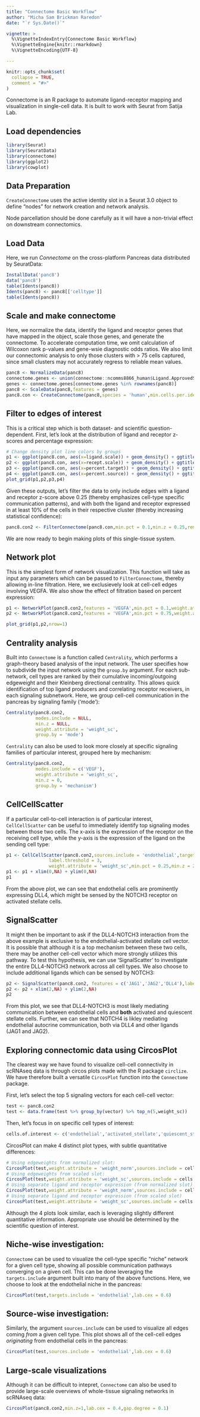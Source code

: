 ```yaml
---
title: "Connectome Basic Workflow"
author: "Micha Sam Brickman Raredon"
date: "`r Sys.Date()`"

vignette: >
  %\VignetteIndexEntry{Connectome Basic Workflow}
  %\VignetteEngine{knitr::rmarkdown}
  %\VignetteEncoding{UTF-8}

---
```


```r
knitr::opts_chunk$set(
  collapse = TRUE,
  comment = "#>"
)
```

Connectome is an R package to automate ligand-receptor mapping and visualization in single-cell data.  It is built to work with Seurat from Satija Lab.

## Load dependencies
```r
library(Seurat)
library(SeuratData)
library(connectome)
library(ggplot2)
library(cowplot)

```

## Data Preparation

`CreateConnectome` uses the active identity slot in a Seurat 3.0 object to define "nodes" for network creation and network analysis. 

Node parcellation should be done carefully as it will have a non-trivial effect on downstream connectomics. 

## Load Data
Here, we run *Connectome* on the cross-platform Pancreas data distributed by SeuratData:
```r
InstallData('panc8')
data('panc8')
table(Idents(panc8))
Idents(panc8) <- panc8[['celltype']]
table(Idents(panc8))
```

## Scale and make connectome
Here, we normalize the data, identify the ligand and receptor genes that have mapped in the object, scale those genes, and generate the connectome.  To accelerate computation time, we omit calculation of Wilcoxon rank p-values and gene-wsie diagnostic odds ratios. We also limit our connectomic analysis to only those clusters with > 75 cells captured, since small clusters may not accurately regress to reliable mean values.
``` r
panc8 <- NormalizeData(panc8)
connectome.genes <- union(connectome::ncomms8866_human$Ligand.ApprovedSymbol,connectome::ncomms8866_human$Receptor.ApprovedSymbol)
genes <- connectome.genes[connectome.genes %in% rownames(panc8)]
panc8 <- ScaleData(panc8,features = genes)
panc8.con <- CreateConnectome(panc8,species = 'human',min.cells.per.ident = 75,p.values = F,calculate.DOR = F)
```

## Filter to edges of interest
This is a critical step which is both dataset- and scientific question-dependent. First, let's look at the distribution of ligand and receptor z-scores and percentage expression:
```r
# Change density plot line colors by groups
p1 <- ggplot(panc8.con, aes(x=ligand.scale)) + geom_density() + ggtitle('Ligand.scale')
p2 <- ggplot(panc8.con, aes(x=recept.scale)) + geom_density() + ggtitle('Recept.scale')
p3 <- ggplot(panc8.con, aes(x=percent.target)) + geom_density() + ggtitle('Percent.target')
p4 <- ggplot(panc8.con, aes(x=percent.source)) + geom_density() + ggtitle('Percent.source')
plot_grid(p1,p2,p3,p4)
```

Given these outputs, let's filter the data to only include edges with a ligand and receptor z-score above 0.25 (thereby emphasizes cell-type specific communication patterns), and with both the ligand and receptor expressed in at least 10% of the cells in their respective cluster (thereby increasing statistical confidence):
``` r
panc8.con2 <- FilterConnectome(panc8.con,min.pct = 0.1,min.z = 0.25,remove.na = T)
```
We are now ready to begin making plots of this single-tissue system.

## Network plot
This is the simplest form of network visualization. This function will take as input any parameters which can be passed to `FilterConnectome`, thereby allowing in-line filtration.  Here, we exclusievely look at cell-cell edges involving VEGFA.  We also show the effect of filtration based on percent expression:
```r
p1 <- NetworkPlot(panc8.con2,features = 'VEGFA',min.pct = 0.1,weight.attribute = 'weight_sc',include.all.nodes = T)
p2 <- NetworkPlot(panc8.con2,features = 'VEGFA',min.pct = 0.75,weight.attribute = 'weight_sc',include.all.nodes = T)
```
``` r
plot_grid(p1,p2,nrow=1)
```

## Centrality analysis
Built into `Connectome` is a function called `Centrality`, which performs a graph-theory based analysis of the input network. The user specifies how to subdivide the input network using the `group.by` argument. For each sub-network, cell types are ranked by their cumulative incoming/outgoing edgeweight and their Kleinberg directional centrality. This allows quick identification of top ligand producers and correlating receptor receivers, in each signaling subnetwork. Here, we group cell-cell communication in the pancreas by signaling family ('mode'):
``` r
Centrality(panc8.con2,
           modes.include = NULL,
           min.z = NULL,
           weight.attribute = 'weight_sc',
           group.by = 'mode')
```

`Centrality` can also be used to look more closely at specific signaling families of particular interest, grouped here by mechanism:
``` r
Centrality(panc8.con2,
           modes.include = c('VEGF'),
           weight.attribute = 'weight_sc',
           min.z = 0,
           group.by = 'mechanism')
```

## CellCellScatter
If a particular cell-to-cell interaction is of particular interest, `CellCellScatter` can be useful to immediately identify top signaling modes between those two cells. The x-axis is the expression of the receptor on the receiving cell type, while the y-axis is the expression of the ligand on the sending cell type:
``` r
p1 <- CellCellScatter(panc8.con2,sources.include = 'endothelial',targets.include = 'activated_stellate',
                label.threshold = 3,
                weight.attribute = 'weight_sc',min.pct = 0.25,min.z = 2)
p1 <- p1 + xlim(0,NA) + ylim(0,NA)
p1
```
From the above plot, we can see that endothelial cells are prominently expressing DLL4, which might be sensed by the NOTCH3 receptor on activated stellate cells.

## SignalScatter
It might then be important to ask if the DLL4-NOTCH3 interaction from the above example is exclusive to the endothelial-activated stellate cell vector.  It is possible that although it is a top mechanism between these two cells, there may be another cell-cell vector which more strongly utilizes this pathway.  To test this hypothesis, we can use 'SignalScatter' to investigate the entire DLL4-NOTCH3 network across all cell types.  We also choose to include additional ligands which can be sensed by NOTCH3:
``` r
p2 <- SignalScatter(panc8.con2, features = c('JAG1','JAG2','DLL4'),label.threshold = 1,weight.attribute = 'weight_sc',min.z = 2)
p2 <- p2 + xlim(2,NA) + ylim(2,NA)
p2
```
From this plot, we see that DLL4-NOTCH3 is most likely mediating communication between endothelial cells and **both** activated and quiescent stellate cells.  Further, we can see that NOTCH4 is likley mediating endothelial autocrine communication, both via DLL4 and other ligands (JAG1 and JAG2).

## Exploring connectomic data using CircosPlot
The clearest way we have found to visualize cell-cell connectivity in scRNAseq data is through circos plots made with the R package `circlize`. We have therefore built a versatile `CircosPlot` function into the `Connectome` package.

First, let's select the top 5 signaling vectors for each cell-cell vector:
``` r
test <- panc8.con2
test <- data.frame(test %>% group_by(vector) %>% top_n(5,weight_sc))
```

Then, let's focus in on specific cell types of interest:
``` r
cells.of.interest <- c('endothelial','activated_stellate','quiescent_stellate','macrophage')
```

CircosPlot can make 4 distinct plot types, with subtle quantitative differences:

``` r
# Using edgeweights from normalized slot:
CircosPlot(test,weight.attribute = 'weight_norm',sources.include = cells.of.interest,targets.include = cells.of.interest,lab.cex = 0.6,title = 'Edgeweights from normalized slot')
# Using edgeweights from scaled slot:
CircosPlot(test,weight.attribute = 'weight_sc',sources.include = cells.of.interest,targets.include = cells.of.interest,lab.cex = 0.6,title = 'Edgeweights from scaled slot')
# Using separate ligand and receptor expression (from normalized slot)
CircosPlot(test,weight.attribute = 'weight_norm',sources.include = cells.of.interest,targets.include = cells.of.interest,balanced.edges = F,lab.cex = 0.6,title = 'Ligand vs. receptor expression (from normalized slot)')
# Using separate ligand and receptor expression (from scaled slot)
CircosPlot(test,weight.attribute = 'weight_sc',sources.include = cells.of.interest,targets.include = cells.of.interest,balanced.edges = F,lab.cex = 0.6,title = 'Ligand vs. receptor expression (from scaled slot)')
```

Although the 4 plots look similar, each is leveraging slightly different quantitative information. Appropriate use should be determined by the scientific question of interest.

## Niche-wise investigation:
`Connectome` can be used to visualize the cell-type specific "niche" network for a given cell type, showing all possible communication pathways converging on a given cell. This can be done leveraging the `targets.include` argument built into many of the above functions. Here, we choose to look at the endothelial niche in the pancreas:
``` r
CircosPlot(test,targets.include = 'endothelial',lab.cex = 0.6)
```

## Source-wise investigation:
Similarly, the argument `sources.include` can be used to visualize all edges coming *from* a given cell type. This plot shows all of the cell-cell edges *originating* from endothelial cells in the pancreas:
``` r
CircosPlot(test,sources.include = 'endothelial',lab.cex = 0.6)
```

## Large-scale visualizations
Although it can be difficult to intepret, `Connectome` can also be used to provide large-scale overviews of whole-tissue signaling networks in scRNAseq data:
``` r
CircosPlot(panc8.con2,min.z=1,lab.cex = 0.4,gap.degree = 0.1)
```